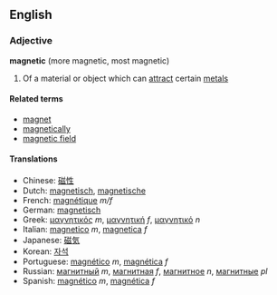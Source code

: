 ==English==
===Adjective===
'''magnetic''' (more magnetic, most magnetic)

# Of a material or object which can [[attract]] certain [[metal]]s

====Related terms====
*[[magnet]]
*[[magnetically]]
*[[magnetic field]]

====Translations====
*Chinese: [[磁性]]
*Dutch: [[magnetisch]], [[magnetische]]
*French: [[magnétique]] ''m/f''
*German: [[magnetisch]]
*Greek: [[μαγνητικός]] ''m'', [[μαγνητική]] ''f'', [[μαγνητικό]] ''n''
*Italian: [[magnetico]] ''m'', [[magnetica]] ''f''
*Japanese: [[磁気]]
*Korean: [[자석]]
*Portuguese: [[magnético]] ''m'', [[magnética]] ''f''
*Russian: [[магнитный]] ''m'', [[магнитная]] ''f'', [[магнитное]] ''n'', [[магнитные]] ''pl''
*Spanish: [[magnético]] ''m'', [[magnética]] ''f''